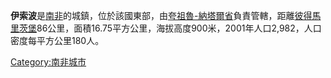 '''伊索波'''是[[南非|南非]]的城鎮，位於該國東部，由[[夸祖魯-納塔爾省|夸祖魯-納塔爾省]]負責管轄，距離[[彼得馬里茨堡|彼得馬里茨堡]]86公里，面積16.75平方公里，海拔高度900米，2001年人口2,982，人口密度每平方公里180人。

{{SouthAfrica-geo-stub}}
[[Category:南非城市|Category:南非城市]]